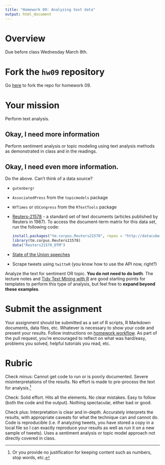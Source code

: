 ```yaml
---
title: "Homework 09: Analyzing text data"
output: html_document
---
```


# Overview

Due before class Wednesday March 8th.

# Fork the `hw09` repository

Go [here](https://github.com/uc-cfss/hw09) to fork the repo for homework 09.

# Your mission

Perform text analysis.

## Okay, I need more information

Perform sentiment analysis or topic modeling using text analysis methods as demonstrated in class and in the readings.

## Okay, I need even more information.

Do the above. Can't think of a data source?

* `gutenbergr`
* `AssociatedPress` from the `topicmodels` package
* `NYTimes` or `USCongress` from the `RTextTools` package
* [Reuters-21578](http://www.daviddlewis.com/resources/testcollections/reuters21578/) - a standard set of text documents (articles published by Reuters in 1987). To access the document-term matrix for this data set, run the following code:

    ```r
    install.packages("tm.corpus.Reuters21578", repos = "http://datacube.wu.ac.at")
    library(tm.corpus.Reuters21578)
    data("Reuters21578_DTM")
    ```
    
* [State of the Union speeches](http://www.presidency.ucsb.edu/sou.php)
* Scrape tweets using `twitteR` (you know how to use the API now, right?)

Analyze the text for sentiment OR topic. **You do not need to do both**. The lecture notes and [Tidy Text Mining with R](http://tidytextmining.com/) are good starting points for templates to perform this type of analysis, but feel free to **expand beyond these examples**.

# Submit the assignment

Your assignment should be submitted as a set of R scripts, R Markdown documents, data files, etc. Whatever is necessary to show your code and present your results. Follow instructions on [homework workflow](hw00_homework_guidelines.html#homework_workflow). As part of the pull request, you're encouraged to reflect on what was hard/easy, problems you solved, helpful tutorials you read, etc.

# Rubric

Check minus: Cannot get code to run or is poorly documented. Severe misinterpretations of the results. No effort is made to pre-process the text for analysis.^[Or you provide no justification for keeping content such as numbers, stop words, etc.]

Check: Solid effort. Hits all the elements. No clear mistakes. Easy to follow (both the code and the output). Nothing spectacular, either bad or good.

Check plus: Interpretation is clear and in-depth. Accurately interprets the results, with appropriate caveats for what the technique can and cannot do. Code is reproducible (i.e. if analyzing tweets, you have stored a copy in a local file so I can exactly reproduce your results as well as run it on a new sample of tweets). Uses a sentiment analysis or topic model approach not directly covered in class.


